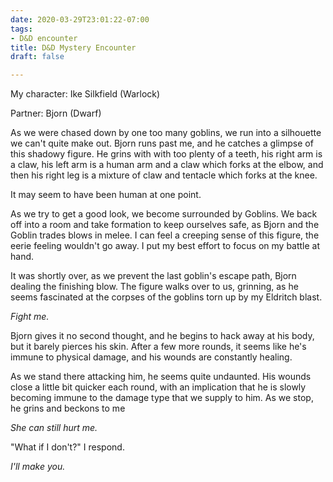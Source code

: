 ```yaml
---
date: 2020-03-29T23:01:22-07:00
tags:
- D&D encounter
title: D&D Mystery Encounter
draft: false

---
```

My character: Ike Silkfield (Warlock)

Partner: Bjorn (Dwarf)

As we were chased down by one too many goblins, we run into a silhouette we can't quite make out. Bjorn runs past me, and he catches a glimpse of this shadowy figure. He grins with with too plenty of a teeth, his right arm is a claw, his left arm is a human arm and a claw which forks at the elbow, and then his right leg is a mixture of claw and tentacle which forks at the knee. 

It may seem to have been human at one point.

As we try to get a good look, we become surrounded by Goblins. We back off into a room and take formation to keep ourselves safe, as Bjorn and the Goblin trades blows in melee. I can feel a creeping sense of this figure, the eerie feeling wouldn't go away. I put my best effort to focus on my battle at hand.

It was shortly over, as we prevent the last goblin's escape path, Bjorn dealing the finishing blow. The figure walks over to us, grinning, as he seems fascinated at the corpses of the goblins torn up by my Eldritch blast.

_Fight me._ 

Bjorn gives it no second thought, and he begins to hack away at his body, but it barely pierces his skin. After a few more rounds, it seems like he's immune to physical damage, and his wounds are constantly healing. 

As we stand there attacking him, he seems quite undaunted. His wounds close a little bit quicker each round, with an implication that he is slowly becoming immune to the damage type that we supply to him. As we stop, he grins and beckons to me

_She can still hurt me._

"What if I don't?" I respond.

_I'll make you._